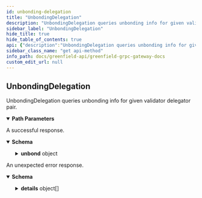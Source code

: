 ```yaml
---
id: unbonding-delegation
title: "UnbondingDelegation"
description: "UnbondingDelegation queries unbonding info for given validator delegator"
sidebar_label: "UnbondingDelegation"
hide_title: true
hide_table_of_contents: true
api: {"description":"UnbondingDelegation queries unbonding info for given validator delegator\npair.","operationId":"UnbondingDelegation","responses":{"200":{"description":"A successful response.","content":{"*/*":{"schema":{"type":"object","properties":{"unbond":{"type":"object","properties":{"delegator_address":{"type":"string","description":"delegator_address is the bech32-encoded address of the delegator."},"validator_address":{"type":"string","description":"validator_address is the bech32-encoded address of the validator."},"entries":{"type":"array","items":{"type":"object","properties":{"creation_height":{"type":"string","format":"int64","description":"creation_height is the height which the unbonding took place."},"completion_time":{"type":"string","format":"date-time","description":"completion_time is the unix time for unbonding completion."},"initial_balance":{"type":"string","description":"initial_balance defines the tokens initially scheduled to receive at completion."},"balance":{"type":"string","description":"balance defines the tokens to receive at completion."},"unbonding_id":{"type":"string","format":"uint64","title":"Incrementing id that uniquely identifies this entry"},"unbonding_on_hold_ref_count":{"type":"string","format":"int64","title":"Strictly positive if this entry's unbonding has been stopped by external modules"}},"description":"UnbondingDelegationEntry defines an unbonding object with relevant metadata."},"description":"entries are the unbonding delegation entries."}},"description":"UnbondingDelegation stores all of a single delegator's unbonding bonds\nfor a single validator in an time-ordered list."}},"description":"QueryDelegationResponse is response type for the Query/UnbondingDelegation\nRPC method."}}}},"default":{"description":"An unexpected error response.","content":{"*/*":{"schema":{"type":"object","properties":{"error":{"type":"string"},"code":{"type":"integer","format":"int32"},"message":{"type":"string"},"details":{"type":"array","items":{"type":"object","properties":{"type_url":{"type":"string","description":"A URL/resource name that uniquely identifies the type of the serialized\nprotocol buffer message. This string must contain at least\none \"/\" character. The last segment of the URL's path must represent\nthe fully qualified name of the type (as in\n`path/google.protobuf.Duration`). The name should be in a canonical form\n(e.g., leading \".\" is not accepted).\n\nIn practice, teams usually precompile into the binary all types that they\nexpect it to use in the context of Any. However, for URLs which use the\nscheme `http`, `https`, or no scheme, one can optionally set up a type\nserver that maps type URLs to message definitions as follows:\n\n* If no scheme is provided, `https` is assumed.\n* An HTTP GET on the URL must yield a [google.protobuf.Type][]\n  value in binary format, or produce an error.\n* Applications are allowed to cache lookup results based on the\n  URL, or have them precompiled into a binary to avoid any\n  lookup. Therefore, binary compatibility needs to be preserved\n  on changes to types. (Use versioned type names to manage\n  breaking changes.)\n\nNote: this functionality is not currently available in the official\nprotobuf release, and it is not used for type URLs beginning with\ntype.googleapis.com.\n\nSchemes other than `http`, `https` (or the empty scheme) might be\nused with implementation specific semantics."},"value":{"type":"string","format":"byte","description":"Must be a valid serialized protocol buffer of the above specified type."}},"description":"`Any` contains an arbitrary serialized protocol buffer message along with a\nURL that describes the type of the serialized message.\n\nProtobuf library provides support to pack/unpack Any values in the form\nof utility functions or additional generated methods of the Any type.\n\nExample 1: Pack and unpack a message in C++.\n\n    Foo foo = ...;\n    Any any;\n    any.PackFrom(foo);\n    ...\n    if (any.UnpackTo(&foo)) {\n      ...\n    }\n\nExample 2: Pack and unpack a message in Java.\n\n    Foo foo = ...;\n    Any any = Any.pack(foo);\n    ...\n    if (any.is(Foo.class)) {\n      foo = any.unpack(Foo.class);\n    }\n    // or ...\n    if (any.isSameTypeAs(Foo.getDefaultInstance())) {\n      foo = any.unpack(Foo.getDefaultInstance());\n    }\n\nExample 3: Pack and unpack a message in Python.\n\n    foo = Foo(...)\n    any = Any()\n    any.Pack(foo)\n    ...\n    if any.Is(Foo.DESCRIPTOR):\n      any.Unpack(foo)\n      ...\n\nExample 4: Pack and unpack a message in Go\n\n     foo := &pb.Foo{...}\n     any, err := anypb.New(foo)\n     if err != nil {\n       ...\n     }\n     ...\n     foo := &pb.Foo{}\n     if err := any.UnmarshalTo(foo); err != nil {\n       ...\n     }\n\nThe pack methods provided by protobuf library will by default use\n'type.googleapis.com/full.type.name' as the type URL and the unpack\nmethods only use the fully qualified type name after the last '/'\nin the type URL, for example \"foo.bar.com/x/y.z\" will yield type\nname \"y.z\".\n\nJSON\n\nThe JSON representation of an `Any` value uses the regular\nrepresentation of the deserialized, embedded message, with an\nadditional field `@type` which contains the type URL. Example:\n\n    package google.profile;\n    message Person {\n      string first_name = 1;\n      string last_name = 2;\n    }\n\n    {\n      \"@type\": \"type.googleapis.com/google.profile.Person\",\n      \"firstName\": <string>,\n      \"lastName\": <string>\n    }\n\nIf the embedded message type is well-known and has a custom JSON\nrepresentation, that representation will be embedded adding a field\n`value` which holds the custom JSON in addition to the `@type`\nfield. Example (for message [google.protobuf.Duration][]):\n\n    {\n      \"@type\": \"type.googleapis.com/google.protobuf.Duration\",\n      \"value\": \"1.212s\"\n    }"}}}}}}}},"parameters":[{"name":"validator_addr","description":"validator_addr defines the validator address to query for.","in":"path","required":true,"schema":{"type":"string"}},{"name":"delegator_addr","description":"delegator_addr defines the delegator address to query for.","in":"path","required":true,"schema":{"type":"string"}}],"method":"get","path":"/cosmos/staking/v1beta1/validators/{validator_addr}/delegations/{delegator_addr}/unbonding_delegation","servers":[{"url":"https://gnfd-testnet-fullnode-tendermint-us.bnbchain.org"}],"info":{"title":"Greenfield - gRPC Gateway docs","description":"A REST interface for state queries","version":"1.0.0"},"postman":{"name":"UnbondingDelegation","description":{"content":"UnbondingDelegation queries unbonding info for given validator delegator\npair.","type":"text/plain"},"url":{"path":["cosmos","staking","v1beta1","validators",":validator_addr","delegations",":delegator_addr","unbonding_delegation"],"host":["{{baseUrl}}"],"query":[],"variable":[{"disabled":false,"description":{"content":"(Required) validator_addr defines the validator address to query for.","type":"text/plain"},"type":"any","value":"","key":"validator_addr"},{"disabled":false,"description":{"content":"(Required) delegator_addr defines the delegator address to query for.","type":"text/plain"},"type":"any","value":"","key":"delegator_addr"}]},"header":[{"key":"Accept","value":"*/*"}],"method":"GET"}}
sidebar_class_name: "get api-method"
info_path: docs/greenfield-api/greenfield-grpc-gateway-docs
custom_edit_url: null
---
```



## UnbondingDelegation



UnbondingDelegation queries unbonding info for given validator delegator
pair.

<details style={{"marginBottom":"1rem"}} data-collapsed={false} open={true}><summary style={{}}><strong>Path Parameters</strong></summary><div><ul><ParamsItem className={"paramsItem"} param={{"name":"validator_addr","description":"validator_addr defines the validator address to query for.","in":"path","required":true,"schema":{"type":"string"}}}></ParamsItem><ParamsItem className={"paramsItem"} param={{"name":"delegator_addr","description":"delegator_addr defines the delegator address to query for.","in":"path","required":true,"schema":{"type":"string"}}}></ParamsItem></ul></div></details><div><ApiTabs><TabItem label={"200"} value={"200"}><div>

A successful response.

</div><div><MimeTabs schemaType={"response"}><TabItem label={"*/*"} value={"*/*"}><SchemaTabs><TabItem label={"Schema"} value={"Schema"}><details style={{}} data-collapsed={false} open={true}><summary style={{"textAlign":"left"}}><strong>Schema</strong></summary><div style={{"textAlign":"left","marginLeft":"1rem"}}></div><ul style={{"marginLeft":"1rem"}}><SchemaItem collapsible={true} className={"schemaItem"}><details style={{}}><summary style={{}}><strong>unbond</strong><span style={{"opacity":"0.6"}}> object</span></summary><div style={{"marginLeft":"1rem"}}><div style={{"marginTop":".5rem","marginBottom":".5rem"}}>

UnbondingDelegation stores all of a single delegator's unbonding bonds
for a single validator in an time-ordered list.

</div><SchemaItem collapsible={false} name={"delegator_address"} required={false} schemaName={"string"} qualifierMessage={undefined} schema={{"type":"string","description":"delegator_address is the bech32-encoded address of the delegator."}}></SchemaItem><SchemaItem collapsible={false} name={"validator_address"} required={false} schemaName={"string"} qualifierMessage={undefined} schema={{"type":"string","description":"validator_address is the bech32-encoded address of the validator."}}></SchemaItem><SchemaItem collapsible={true} className={"schemaItem"}><details style={{}}><summary style={{}}><strong>entries</strong><span style={{"opacity":"0.6"}}> object[]</span></summary><div style={{"marginLeft":"1rem"}}><div style={{"marginTop":".5rem","marginBottom":".5rem"}}>

entries are the unbonding delegation entries.

</div><li><div style={{"fontSize":"var(--ifm-code-font-size)","opacity":"0.6","marginLeft":"-.5rem","paddingBottom":".5rem"}}>Array [</div></li><SchemaItem collapsible={false} name={"creation_height"} required={false} schemaName={"int64"} qualifierMessage={undefined} schema={{"type":"string","format":"int64","description":"creation_height is the height which the unbonding took place."}}></SchemaItem><SchemaItem collapsible={false} name={"completion_time"} required={false} schemaName={"date-time"} qualifierMessage={undefined} schema={{"type":"string","format":"date-time","description":"completion_time is the unix time for unbonding completion."}}></SchemaItem><SchemaItem collapsible={false} name={"initial_balance"} required={false} schemaName={"string"} qualifierMessage={undefined} schema={{"type":"string","description":"initial_balance defines the tokens initially scheduled to receive at completion."}}></SchemaItem><SchemaItem collapsible={false} name={"balance"} required={false} schemaName={"string"} qualifierMessage={undefined} schema={{"type":"string","description":"balance defines the tokens to receive at completion."}}></SchemaItem><SchemaItem collapsible={false} name={"unbonding_id"} required={false} schemaName={"uint64"} qualifierMessage={undefined} schema={{"type":"string","format":"uint64","title":"Incrementing id that uniquely identifies this entry"}}></SchemaItem><SchemaItem collapsible={false} name={"unbonding_on_hold_ref_count"} required={false} schemaName={"int64"} qualifierMessage={undefined} schema={{"type":"string","format":"int64","title":"Strictly positive if this entry's unbonding has been stopped by external modules"}}></SchemaItem><li><div style={{"fontSize":"var(--ifm-code-font-size)","opacity":"0.6","marginLeft":"-.5rem"}}>]</div></li></div></details></SchemaItem></div></details></SchemaItem></ul></details></TabItem><TabItem label={"Example (from schema)"} value={"Example (from schema)"}><ResponseSamples responseExample={"{\n  \"unbond\": {\n    \"delegator_address\": \"string\",\n    \"validator_address\": \"string\",\n    \"entries\": [\n      {\n        \"creation_height\": \"string\",\n        \"completion_time\": \"2023-08-03T06:15:06.860Z\",\n        \"initial_balance\": \"string\",\n        \"balance\": \"string\",\n        \"unbonding_id\": \"string\",\n        \"unbonding_on_hold_ref_count\": \"string\"\n      }\n    ]\n  }\n}"} language={"json"}></ResponseSamples></TabItem></SchemaTabs></TabItem></MimeTabs></div></TabItem><TabItem label={"default"} value={"default"}><div>

An unexpected error response.

</div><div><MimeTabs schemaType={"response"}><TabItem label={"*/*"} value={"*/*"}><SchemaTabs><TabItem label={"Schema"} value={"Schema"}><details style={{}} data-collapsed={false} open={true}><summary style={{"textAlign":"left"}}><strong>Schema</strong></summary><div style={{"textAlign":"left","marginLeft":"1rem"}}></div><ul style={{"marginLeft":"1rem"}}><SchemaItem collapsible={false} name={"error"} required={false} schemaName={"string"} qualifierMessage={undefined} schema={{"type":"string"}}></SchemaItem><SchemaItem collapsible={false} name={"code"} required={false} schemaName={"int32"} qualifierMessage={undefined} schema={{"type":"integer","format":"int32"}}></SchemaItem><SchemaItem collapsible={false} name={"message"} required={false} schemaName={"string"} qualifierMessage={undefined} schema={{"type":"string"}}></SchemaItem><SchemaItem collapsible={true} className={"schemaItem"}><details style={{}}><summary style={{}}><strong>details</strong><span style={{"opacity":"0.6"}}> object[]</span></summary><div style={{"marginLeft":"1rem"}}><li><div style={{"fontSize":"var(--ifm-code-font-size)","opacity":"0.6","marginLeft":"-.5rem","paddingBottom":".5rem"}}>Array [</div></li><SchemaItem collapsible={false} name={"type_url"} required={false} schemaName={"string"} qualifierMessage={undefined} schema={{"type":"string","description":"A URL/resource name that uniquely identifies the type of the serialized\nprotocol buffer message. This string must contain at least\none \"/\" character. The last segment of the URL's path must represent\nthe fully qualified name of the type (as in\n`path/google.protobuf.Duration`). The name should be in a canonical form\n(e.g., leading \".\" is not accepted).\n\nIn practice, teams usually precompile into the binary all types that they\nexpect it to use in the context of Any. However, for URLs which use the\nscheme `http`, `https`, or no scheme, one can optionally set up a type\nserver that maps type URLs to message definitions as follows:\n\n* If no scheme is provided, `https` is assumed.\n* An HTTP GET on the URL must yield a [google.protobuf.Type][]\n  value in binary format, or produce an error.\n* Applications are allowed to cache lookup results based on the\n  URL, or have them precompiled into a binary to avoid any\n  lookup. Therefore, binary compatibility needs to be preserved\n  on changes to types. (Use versioned type names to manage\n  breaking changes.)\n\nNote: this functionality is not currently available in the official\nprotobuf release, and it is not used for type URLs beginning with\ntype.googleapis.com.\n\nSchemes other than `http`, `https` (or the empty scheme) might be\nused with implementation specific semantics."}}></SchemaItem><SchemaItem collapsible={false} name={"value"} required={false} schemaName={"byte"} qualifierMessage={undefined} schema={{"type":"string","format":"byte","description":"Must be a valid serialized protocol buffer of the above specified type."}}></SchemaItem><li><div style={{"fontSize":"var(--ifm-code-font-size)","opacity":"0.6","marginLeft":"-.5rem"}}>]</div></li></div></details></SchemaItem></ul></details></TabItem><TabItem label={"Example (from schema)"} value={"Example (from schema)"}><ResponseSamples responseExample={"{\n  \"error\": \"string\",\n  \"code\": 0,\n  \"message\": \"string\",\n  \"details\": [\n    {\n      \"type_url\": \"string\",\n      \"value\": \"string\"\n    }\n  ]\n}"} language={"json"}></ResponseSamples></TabItem></SchemaTabs></TabItem></MimeTabs></div></TabItem></ApiTabs></div>
      